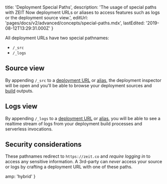
  title: 'Deployment Special Paths',
  description:
    'The usage of special paths with ZEIT Now deployment URLs or aliases to access features such as logs or the deployment source view.',
  editUrl: 'pages/docs/v2/advanced/concepts/special-paths.mdx',
  lastEdited: '2019-08-12T13:29:31.000Z'
}

All deployment URLs have two special pathnames:

- `/_src`
- `/_logs`

## Source view

By appending `/_src` to a [deployment URL](/docs/v2/advanced/concepts/urls) or [alias](/docs/v2/custom-domains#deploying-with-your-domain), the deployment inspector will be open and you'll be able to browse your deployment sources and [build](/docs/v2/advanced/builders) outputs.

## Logs view

By appending `/_logs` to a [deployment URL](/docs/v2/advanced/concepts/urls) or [alias](/docs/v2/custom-domains#deploying-with-your-domain), you will be able to see a realtime stream of logs from your deployment build processes and serverless invocations.

## Security considerations

These pathnames redirect to `https://zeit.co` and _require logging in_ to access any sensitive information. A 3rd-party can _never_ access your source or logs by crafting a deployment URL with one of these paths.


  amp: 'hybrid'
}
